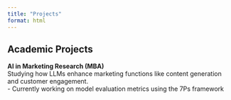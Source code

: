 ```yaml
---
title: "Projects"
format: html
---
```


## Academic Projects

**AI in Marketing Research (MBA)**  
Studying how LLMs enhance marketing functions like content generation and customer engagement.  
- Currently working on model evaluation metrics using the 7Ps framework
